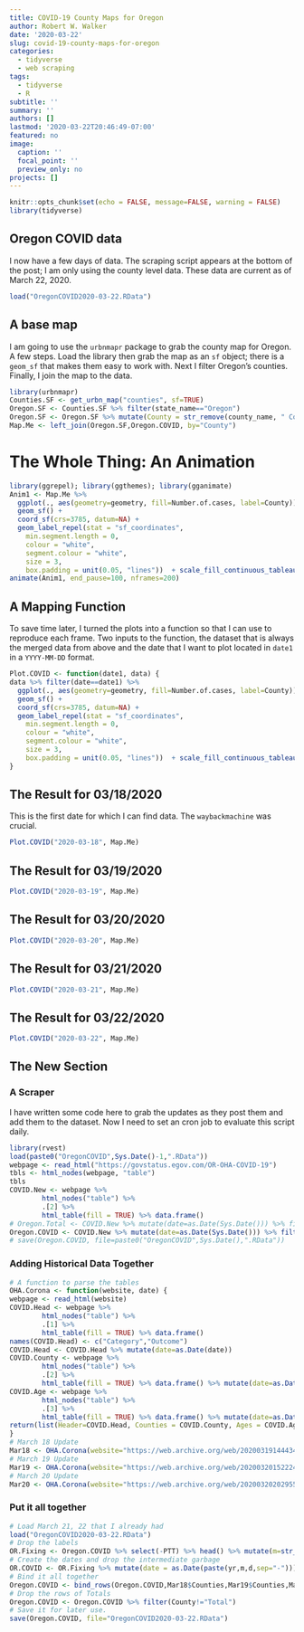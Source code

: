 ```yaml
---
title: COVID-19 County Maps for Oregon
author: Robert W. Walker
date: '2020-03-22'
slug: covid-19-county-maps-for-oregon
categories:
  - tidyverse
  - web scraping
tags:
  - tidyverse
  - R
subtitle: ''
summary: ''
authors: []
lastmod: '2020-03-22T20:46:49-07:00'
featured: no
image:
  caption: ''
  focal_point: ''
  preview_only: no
projects: []
---
```


```r
knitr::opts_chunk$set(echo = FALSE, message=FALSE, warning = FALSE)
library(tidyverse)
```

## Oregon COVID data

I now have a few days of data.  The scraping script appears at the bottom of the post; I am only using the county level data.  These data are current as of March 22, 2020.

```r
load("OregonCOVID2020-03-22.RData")
```


## A base map

I am going to use the `urbnmapr` package to grab the county map for Oregon.  A few steps.  Load the library then grab the map as an `sf` object; there is a `geom_sf` that makes them easy to work with.  Next I filter Oregon's counties.  Finally, I join the map to the data.

```r
library(urbnmapr)
Counties.SF <- get_urbn_map("counties", sf=TRUE)
Oregon.SF <- Counties.SF %>% filter(state_name=="Oregon")
Oregon.SF <- Oregon.SF %>% mutate(County = str_remove(county_name, " County"))
Map.Me <- left_join(Oregon.SF,Oregon.COVID, by="County")
```

# The Whole Thing: An Animation

```r
library(ggrepel); library(ggthemes); library(gganimate)
Anim1 <- Map.Me %>% 
  ggplot(., aes(geometry=geometry, fill=Number.of.cases, label=County)) + 
  geom_sf() +
  coord_sf(crs=3785, datum=NA) + 
  geom_label_repel(stat = "sf_coordinates",
    min.segment.length = 0,
    colour = "white",
    segment.colour = "white",
    size = 3,
    box.padding = unit(0.05, "lines"))  + scale_fill_continuous_tableau("Red") + theme_minimal() + labs(title="COVID-19 in Oregon", subtitle="{frame_time}", x="", y="", caption="Made with R, ggplot2, and ggrepel by @PieRatio \n data: https://govstatus.egov.com/OR-OHA-COVID-19") + transition_time(date)
animate(Anim1, end_pause=100, nframes=200)
```


## A Mapping Function

To save time later, I turned the plots into a function so that I can use to reproduce each frame.  Two inputs to the function, the dataset that is always the merged data from above and the date that I want to plot located in `date1` in a `YYYY-MM-DD` format.

```r
Plot.COVID <- function(date1, data) {
data %>% filter(date==date1) %>%
  ggplot(., aes(geometry=geometry, fill=Number.of.cases, label=County)) + 
  geom_sf() +
  coord_sf(crs=3785, datum=NA) + 
  geom_label_repel(stat = "sf_coordinates",
    min.segment.length = 0,
    colour = "white",
    segment.colour = "white",
    size = 3,
    box.padding = unit(0.05, "lines"))  + scale_fill_continuous_tableau("Red") + theme_minimal() + labs(title="COVID-19 in Oregon", subtitle=date1, x="", y="", caption="Made with R, ggplot2, and ggrepel by @PieRatio \n data: https://govstatus.egov.com/OR-OHA-COVID-19")
}
```

## The Result for 03/18/2020

This is the first date for which I can find data.  The `waybackmachine` was crucial.

```r
Plot.COVID("2020-03-18", Map.Me)
```


## The Result for 03/19/2020

```r
Plot.COVID("2020-03-19", Map.Me)
```


## The Result for 03/20/2020

```r
Plot.COVID("2020-03-20", Map.Me)
```


## The Result for 03/21/2020

```r
Plot.COVID("2020-03-21", Map.Me)
```

## The Result for 03/22/2020

```r
Plot.COVID("2020-03-22", Map.Me)
```


## The New Section

### A Scraper

I have written some code here to grab the updates as they post them and add them to the dataset.  Now I need to set an cron job to evaluate this script daily.

```r
library(rvest)
load(paste0("OregonCOVID",Sys.Date()-1,".RData"))
webpage <- read_html("https://govstatus.egov.com/OR-OHA-COVID-19")
tbls <- html_nodes(webpage, "table")
tbls
COVID.New <- webpage %>%
        html_nodes("table") %>%
        .[2] %>%
        html_table(fill = TRUE) %>% data.frame()
# Oregon.Total <- COVID.New %>% mutate(date=as.Date(Sys.Date())) %>% filter(County=="Total") %>% bind_rows(.,Oregon.Total) 
Oregon.COVID <- COVID.New %>% mutate(date=as.Date(Sys.Date())) %>% filter(County!="Total") %>% bind_rows(.,Oregon.COVID) 
# save(Oregon.COVID, file=paste0("OregonCOVID",Sys.Date(),".RData"))
```

### Adding Historical Data Together

```r
# A function to parse the tables
OHA.Corona <- function(website, date) {
webpage <- read_html(website)
COVID.Head <- webpage %>%
        html_nodes("table") %>%
        .[1] %>%
        html_table(fill = TRUE) %>% data.frame()
names(COVID.Head) <- c("Category","Outcome")
COVID.Head <- COVID.Head %>% mutate(date=as.Date(date))
COVID.County <- webpage %>%
        html_nodes("table") %>%
        .[2] %>%
        html_table(fill = TRUE) %>% data.frame() %>% mutate(date=as.Date(date))
COVID.Age <- webpage %>%
        html_nodes("table") %>%
        .[3] %>%
        html_table(fill = TRUE) %>% data.frame() %>% mutate(date=as.Date(date))
return(list(Header=COVID.Head, Counties = COVID.County, Ages = COVID.Age))
}
# March 18 Update
Mar18 <- OHA.Corona(website="https://web.archive.org/web/20200319144434/https://govstatus.egov.com/OR-OHA-COVID-19", date="2020-03-18")
# March 19 Update
Mar19 <- OHA.Corona(website="https://web.archive.org/web/20200320152224/https://govstatus.egov.com/OR-OHA-COVID-19", date="2020-03-19")
# March 20 Update
Mar20 <- OHA.Corona(website="https://web.archive.org/web/20200320202955/https://govstatus.egov.com/OR-OHA-COVID-19", date="2020-03-20")
```

### Put it all together

```r
# Load March 21, 22 that I already had
load("OregonCOVID2020-03-22.RData")
# Drop the labels
OR.Fixing <- Oregon.COVID %>% select(-PTT) %>% head() %>% mutate(m=str_split_fixed(date, "/", 3)[,1], d=str_split_fixed(date, "/", 3)[,2], yr=str_split_fixed(date, "/", 3)[,3])
# Create the dates and drop the intermediate garbage
OR.COVID <- OR.Fixing %>% mutate(date = as.Date(paste(yr,m,d,sep="-"))) %>% select(-c(m,d,yr))
# Bind it all together
Oregon.COVID <- bind_rows(Oregon.COVID,Mar18$Counties,Mar19$Counties,Mar20$Counties)
# Drop the rows of Totals
Oregon.COVID <- Oregon.COVID %>% filter(County!="Total")
# Save it for later use.
save(Oregon.COVID, file="OregonCOVID2020-03-22.RData")
```

